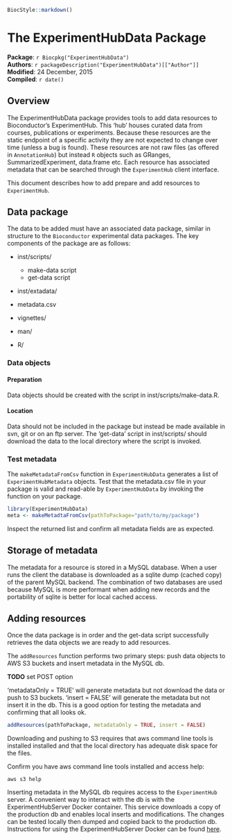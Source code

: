 <!--
% \VignetteIndexEntry{The ExperimentHubData Package}
% \VignetteDepends{ExperimentHubData}
% \VignetteEngine{knitr::knitr}
-->

```r
BiocStyle::markdown()
```

# The ExperimentHubData Package

**Package**: `r Biocpkg("ExperimentHubData")`<br />
**Authors**: `r packageDescription("ExperimentHubData")[["Author"]] `<br />
**Modified**: 24 December, 2015<br />
**Compiled**: `r date()`

## Overview

The ExperimentHubData package provides tools to add data resources to
Bioconductor's ExperimentHub. This 'hub' houses curated data from courses,
publications or experiments. Because these resources are the static endpoint of
a specific activity they are not expected to change over time (unless a bug is
found).  These resources are not raw files (as offered in `AnnotationHub`)
but instead `R` objects such as GRanges, SummarizedExperiment, data.frame etc.
Each resource has associated metadata that can be searched through the
`ExperimentHub` client interface.

This document describes how to add prepare and add resources to `ExperimentHub`. 

## Data package 

The data to be added must have an associated data package, similar in structure
to the `Bioconductor` experimental data packages. The key components of the
package are as follows:

* inst/scripts/
  - make-data script
  - get-data script

* inst/extadata/
 - metadata.csv

* vignettes/

* man/

* R/


### Data objects

#### Preparation

Data objects should be created with the script in inst/scripts/make-data.R.

#### Location

Data should not be included in the package but instead be made available in
svn, git or on an ftp server. The 'get-data' script in inst/scripts/ should
download the data to the local directory where the script is invoked.

### Test metadata

The `makeMetadataFromCsv` function in `ExperimentHubData` generates a list of
`ExperimentHubMetadata` objects. Test that the metadata.csv file in your
package is valid and read-able by `ExperimentHubData` by invoking the function
on your package.

```r
library(ExperimentHubData)
meta <- makeMetadtaFromCsv(pathToPackage="path/to/my/package")
```

Inspect the returned list and confirm all metadata fields are as expected.


## Storage of metadata

The metadata for a resource is stored in a MySQL database. When a user runs the
client the database is downloaded as a sqlite dump (cached copy) of the parent
MySQL backend. The combination of two databases are used because MySQL is more
performant when adding new records and the portability of sqlite is better for
local cached access.

## Adding resources

Once the data package is in order and the get-data script successfully
retrieves the data objects we are ready to add resources.

The `addResources` function performs two primary steps: push
data objects to AWS S3 buckets and insert metadata in the MySQL db. 

**TODO** set POST option
 
'metadataOnly = TRUE' will generate metadata but not download the data or push
to S3 buckets. 'insert = FALSE' will generate the metadata but not insert it in
the db. This is a good option for testing the metadata and confirming that all
looks ok.

```r
addResources(pathToPackage, metadataOnly = TRUE, insert = FALSE)
```

Downloading and pushing to S3 requires that aws command line tools is installed
installed and that the local directory has adequate disk space for the files.

Confirm you have aws command line tools installed and access help:

```{}
aws s3 help
```

Inserting metadata in the MySQL db requires access to the `ExperimentHub`
server. A convenient way to interact with the db is with the
ExperimentHubServer Docker container. This service downloads a copy of the
production db and enables local inserts and modifications. The changes can be
tested locally then dumped and copied back to the production db. Instructions
for using the ExperimentHubServer Docker can be found [here](**TODO**).
